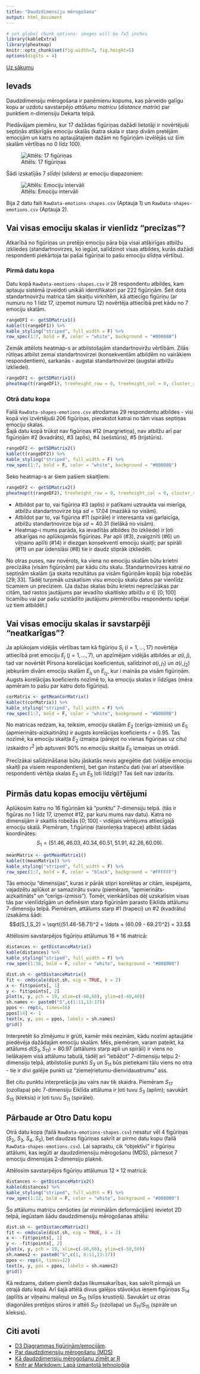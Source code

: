 ```yaml
---
title: "Daudzdimensiju mērogošana"
output: html_document
---
```


```r
# set global chunk options: images will be 7x5 inches
library(kableExtra)
library(pheatmap)
knitr::opts_chunk$set(fig.width=7, fig.height=5)
options(digits = 4)
```

[Uz sākumu](../index.html)

## Ievads

Daudzdimensiju mērogošana ir paņēmienu kopums, 
kas pārveido galīgu kopu ar uzdotu savstarpējo
*attālumu matricu* (*distance matrix*) 
par punktiem $n$-dimensiju Dekarta telpā. 

Piedāvājam piemēru, kur 17 dažādas figūriņas 
dažādi lietotāji ir novērtējuši septiņās atšķirīgās
emociju skalās (katra skala ir starp divām pretējām emocijām un 
katrs no aptaujātajiem dažām no figūriņām izvēlējās uz 
šīm skalām vērtības no $0$ līdz $100$). 

![Attēls: 17 figūriņas](17-shapes.png)

Šādi izskatījās 7 *slīdņi* (*sliders*) ar emociju 
diapazoniem:

![Attēls: Emociju intervāli](selecting-ranges.png)


Bija 2 datu faili
`RawData-emotions-shapes.csv` (Aptauja 1) un `RawData-shapes-emotions.csv` (Aptauja 2).



## Vai visas emociju skalas ir vienlīdz "precīzas"?

Atkarībā no figūriņas un pretējo emociju pāra
bija visai atšķirīgas atbilžu izkliedes (standartnovirzes,
ko iegūst, salīdzinot visas atbildes, kurās dažādi 
respondenti piekārtoja tai pašai figūriņai to pašu 
emociju slīdņa vērtību).  

### Pirmā datu kopa

Datu kopā `RawData-emotions-shapes.csv` ir 28 respondentu 
atbildes, kam aptauju sistēmā izveidoti unikāli identifikatori par 222 figūriņām. 
Šeit dota standartnoviržu matrica tām skaitļu virknītēm, kā 
attiecīgo figūriņu (ar numuru no $1$ līdz $17$, izņemot numuru $12$) 
novērtēja attiecībā pret kādu no $7$ emociju skalām. 

```r
rangeDF1 <- getSDMatrix1()
kable(t(rangeDF1)) %>%
kable_styling("striped", full_width = F) %>%
row_spec(1:7, bold = F, color = "white", background = "#000080") 
```

Zemāk attēlots heatmap-s ar atbilstošajām standartnoviržu vērtībām. 
Zilās rūtiņas atbilst zemai standartnovirzei (konsekventām 
atbildēm no vairākiem respondentiem), sarkanās - augstai 
standartnovirzei (augstai atbilžu izkliedei).
 

```r
rangeDF1 <- getSDMatrix1()
pheatmap(t(rangeDF1), treeheight_row = 0, treeheight_col = 0, cluster_rows=F, cluster_cols=F)
```


### Otrā datu kopa

Failā `RawData-shapes-emotions.csv` atrodamas 29 respondentu atbildes - visi 
kopā viņi izvērtējuši $206$ figūriņas, pierakstot katrai no tām visas 
septiņas emociju skalas.   
Šajā datu kopā trūkst nav figūriņas #12 (margrietiņa), 
nav atbilžu arī par figūriņām
#2 (kvadrāts), #3 (aplis), #4 (sešstūris), #5 (trijstūris).

```r
rangeDF2 <- getSDMatrix2()
kable(t(rangeDF2)) %>%
kable_styling("striped", full_width = F) %>%
row_spec(1:7, bold = F, color = "white", background = "#000080")
```
Seko heatmap-s ar šiem pašiem skaitļiem:

```r
rangeDF2 <- getSDMatrix2()
pheatmap(t(rangeDF2), treeheight_row = 0, treeheight_col = 0, cluster_rows=F, cluster_cols=F)
```

* Atbildot par to, vai figūriņa #3 (aplis) ir patīkami uztraukta vai mierīga, 
atbilžu standartnovirze bija $\mathit{sd}=17.04$ (mazākā no visām). 
* Atbildot par to, vai figūriņa #11 (spirāle) ir interesanta vai garlaicīga, 
atbilžu standartnovirze bija $\mathit{sd}=40.31$ (lielākā no visām).
* Heatmap-i mums parāda, ka ievadītās atbildes (to izkliede) ir ļoti atkarīgas
no aplūkojamās figūriņas. Par apli (#3), zvaigznīti (#6) un viļņaino aplīti (#14) 
ir diezgan konsekventi emociju skaitļi; 
par spirāli (#11) un par ūdenslāsi (#8) tie ir daudz stiprāk izkliedēti.

No otras puses, nav novērots, ka viena no emociju skalām būtu krietni precīzāka (visām figūriņām)
par kādu citu skalu. Standartnovirzes katrai no septiņām skalām (ja skaita 
rezultātus pa visām figūriņām kopā)
bija robežās $[29;33]$. Tādēļ turpmāk uzskatīsim visu emociju skalu datus par vienlīdz ticamiem 
un precīziem. 
(Ja dažas skalas būtu krietni neprecīzākas par citām, tad rastos jautājums par ievadīto skaitlisko 
atbilžu $a \in [0;100]$ ticamību vai par pašu uzstādīto jautājumu piemērotību 
respondentu spējai uz tiem atbildēt.)


## Vai visas emociju skalas ir savstarpēji "neatkarīgas"?

Ja aplūkojam vidējās vērtības tam kā figūriņu $S_i$ ($i=1,\ldots,17$) novērtēja attiecībā 
pret emociju $E_j$ ($j=1,\ldots,7$), un apzīmējam vidējās atbildes ar $a(i,j)$, 
tad var novērtēt Pīrsona korelācijas koeficientus, salīdzinot 
$a(i,j_1)$ un $a(i,j_2)$ jebkurām divām emociju skalām $E_{j_1}$ un $E_{j_2}$, 
kur $i$ mainās pa visām figūriņām. Augsts korelācijas koeficients nozīmē
to, ka emociju skalas ir līdzīgas (mēra apmēram to pašu par katru doto figūriņu). 


```r
corMatrix <- getMeanCorMatrix()
kable(t(corMatrix)) %>%
kable_styling("striped", full_width = F) %>%
row_spec(1:7, bold = F, color = "white", background = "#800000") 
```

No matricas redzam, ka, teiksim, emociju skalām $E_2$ (cerīgs-izmisis)
un $E_5$ (apmierināts-aizkaitināts) ir augsts korelācijas koeficients 
$r = 0.95$. Tas nozīmē, ka emociju skaitļa $E_2$ izmaiņa (pārejot no vienas
figūriņas uz citu) izskaidro $r^2$ jeb aptuveni 90%
no emociju skaitļa $E_5$ izmaiņas un otrādi.

Precīzākai salīdzināšanai būtu jāskatās nevis agregētie dati (vidējie
emociju skaitļi pa visiem respondentiem), bet gan 
instanču dati (vai arī atsevišķie respondenti vērtēja skalas $E_2$ un 
$E_5$ ļoti līdzīgi)? Tas šeit nav izdarīts.


## Pirmās datu kopas emociju vērtējumi

Aplūkosim katru no $16$ figūriņām kā "punktu" 7-dimensiju telpā.
(tās ir figūras no $1$ līdz $17$, izņemot #12, par kuru mums nav datu). 
Katra no dimensijām ir skaitlis robežās $[0;100]$ - vidējais 
vērtējums attiecīgajā emociju skalā. 
Piemēram, 1.figūriņai (taisnleņķa trapece) atbilst šādas koordinātes:
$$S_1 = (51.46, 46.03, 40.34, 60.51, 51.91, 42.26, 60.09).$$


```r
meanMatrix <- getMeanMatrix1()
kable(t(meanMatrix)) %>%
kable_styling("striped", full_width = F) %>%
row_spec(1:7, bold = F, color = "black", background = "#FFFFFF")
```

Tās emociju "dimensijas", kuras ir pārāk stipri korelētas ar citām, iespējams, 
vajadzētu aplūkot ar samazinātu svaru 
(piemēram, "apmierināts-aizkaitināts" un "cerīgs-izmisis"). 
Tomēr, vienkāršības dēļ uzskatīsim visas tās par vienlīdzīgām un 
definēsim starp figūriņām parasto Eiklīda attālumu $7$-dimensiju telpā. 
Piemēram, attālums starp #1 (trapeci) un #2 (kvadrātu) izsakāms
šādi:
$$d(S_1,S_2) = \sqrt{(51.46-58.71)^2 + \ldots + (60.09 - 69.21)^2} = 33.$$

Attēlosim savstarpējos figūriņu attālumus $16 \times 16$ matricā:

```r
distances <- getDistanceMatrix()
kable(distances) %>%
kable_styling("striped", full_width = F) %>%
row_spec(1:16, bold = F, color = "white", background = "#008000")
```



```r
dist.sh <- getDistanceMatrix()
fit <- cmdscale(dist.sh, eig = TRUE, k = 2)
x <- fit$points[, 1]
y <- fit$points[, 2]
plot(x, y, pch = 19, xlim=c(-60,60), ylim=c(-40,40))
sh.names <- paste0("S",c(1:11,13:17))
ppos <- rep(4, times=16)
ppos[14] <- 1
text(x, y, pos = ppos, labels = sh.names)
grid()
```

Interpretēt šo zīmējumu ir grūti, kamēr mēs nezinām, kādu nozīmi aptaujātie
piedēvēja dažādajām emociju skalām. Mēs, piemēram, varam pateikt, 
ka attālums $d(S_3, S_{11}) = 80.97$ (attālums starp apli 
un spirāli) ir viens no lielākajiem visā attālumu tabulā, tādēļ 
arī "iebāžot" 7-dimensiju telpu 2-dimensiju telpā, atbilstošie
punkti $S_3$ un $S_{11}$ būs pietiekami tālu viens no otra - 
tie ir divi galējie punkti uz "ziemeļrietumu-dienvidaustrumu" ass. 

Bet citu punktu interpretācija jau vairs nav tik skaidra. 
Piemēram $S_{17}$ (ozollapa) pēc 7-dimensiju Eiklīda attāluma
ir ļoti tuvu $S_3$ (aplim); savukārt $S_{15}$ (kleksis) 
ir ļoti tuvu $S_{11}$ (spirālei). 


## Pārbaude ar Otro Datu kopu

Otrā datu kopa (failā `RawData-emotions-shapes.csv`)
nesatur vēl $4$ figūriņas ($S_2$, $S_3$, 
$S_4$, $S_5$), bet daudzas figūriņas sakrīt ar pirmo datu kopu
(failā `RawData-shapes-emotions.csv`).
Lai saprastu, cik "objektīvi" ir figūriņu attālumi, 
kas iegūti ar daudzdimensiju mērogošanu (MDS), pārnesot
7 emociju dimensijas 2-dimensiju plaknē. 


Attēlosim savstarpējos figūriņu attālumus $12 \times 12$ matricā:

```r
distances <- getDistanceMatrix2()
kable(distances) %>%
kable_styling("striped", full_width = F) %>%
row_spec(1:12, bold = F, color = "white", background = "#008000")
```

Šo attālumu matricu cenšoties (ar minimālām deformācijām) 
ievietot 2D telpā, iegūstam šādu daudzdimensiju mērogošanas attēlu:


```r
dist.sh <- getDistanceMatrix2()
fit <- cmdscale(dist.sh, eig = TRUE, k = 2)
x <- -fit$points[, 1]
y <- -fit$points[, 2]
plot(x, y, pch = 19, xlim=c(-60,60), ylim=c(-50,50))
sh.names2 <- paste0("S",c(1, 6:11,13:17))
ppos <- rep(4, times=12)
text(x, y, pos = ppos, labels = sh.names2)
grid()
```

Kā redzams, datiem piemīt dažas likumsakarības, kas
sakrīt pirmajā un otrajā datu kopā. Arī šajā attēlā
divus galējos stāvokļus ieņem figūriņas $S_{14}$ (aplītis
ar viļņainu maliņu) un $S_{10}$ (slīps krustiņš). 
Savukārt uz otras diagonāles pretējos stūros ir attēli
$S_{17}$ (ozollapa) un $S_{11}/S_{15}$ (spirāle un 
kleksis). 





## Citi avoti

* [D3 Diagrammas figūriņām/emocijām](http://bustling-dynamo-253414.appspot.com/).
* [Par daudzdimensiju mērogošanu (MDS)](https://en.wikipedia.org/wiki/Multidimensional_scaling)
* [Kā daudzdimensiju mērogošanu zīmēt ar R](https://www.r-bloggers.com/multidimensional-scaling-mds-with-r/)
* [Knitr ar Markdown: Lapā izmantotā tehnoloģija](https://yihui.org/knitr/demo/minimal/)




